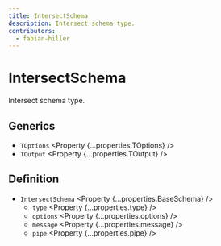 ```yaml
---
title: IntersectSchema
description: Intersect schema type.
contributors:
  - fabian-hiller
---
```



# IntersectSchema

Intersect schema type.

## Generics

- `TOptions` <Property {...properties.TOptions} />
- `TOutput` <Property {...properties.TOutput} />

## Definition

- `IntersectSchema` <Property {...properties.BaseSchema} />
  - `type` <Property {...properties.type} />
  - `options` <Property {...properties.options} />
  - `message` <Property {...properties.message} />
  - `pipe` <Property {...properties.pipe} />
